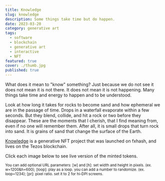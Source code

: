 ```yaml
---
title: Knowledge
slug: knowledge
description: Some things take time but do happen.
date: 2023-03-20
category: generative art
tags:
  - software
  - blockchain
  - generative art
  - interactive
  - NFT
featured: true
cover: ./thumb.jpg
published: true
---
```



What does it mean to "know" something? Just because we do not see it does not mean it is not there. It does not mean it is not happening. Many things take time and energy to happen and to be understood.

Look at how long it takes for rocks to become sand and how ephemeral we are in the passage of time.
Drops in a waterfall evaporate within a few seconds. But they blend, collide, and hit a rock or two before they disappear. These are the moments that I cherish, that I find meaning from, even if no one will remember them. After all, it is small drops that turn rock into sand. It is grains of sand that change the surface of the Earth.

[Knowledge](https://www.fxhash.xyz/generative/26066) is a generative NFT project that was launched on fxhash, and lives on the Tezos blockchain.

Click each image below to see live version of the minted tokens. 

<GC>
<small>
You can add optional URL parameters: [w] and [h]: set width and height in pixels. (ex. w=1200&h=600); [loop]: play as a loop. you can add a number to randomize. (ex. loop=1234); [pr]: pixel ratio. set it to 2 for hi-DPI screens.
</small>
</GC>

<GC start={1} end={13}>
  <FxHash title="knowledge" maxCols={10} />
</GC>
